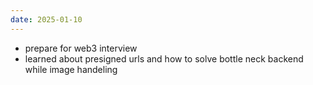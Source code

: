```yaml
---
date: 2025-01-10
---
```


- prepare for web3 interview
- learned about presigned urls and how to solve bottle neck backend while image handeling